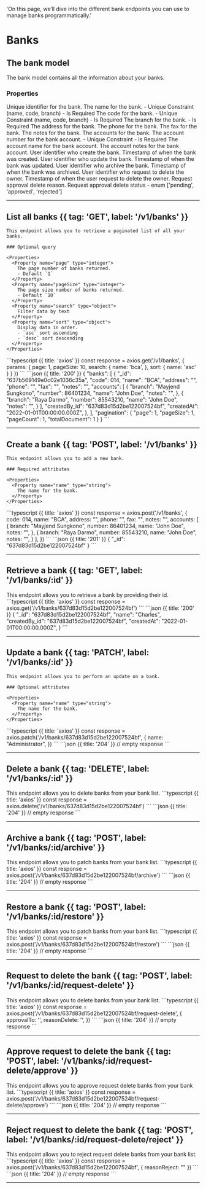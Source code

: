 
  'On this page, we’ll dive into the different bank endpoints you can use to manage banks programmatically.'

# Banks

## The bank model

The bank model contains all the information about your banks.

### Properties

<Properties>
  <Property name="_id" type="objectId">
    Unique identifier for the bank.
  </Property>
  <Property name="name" type="string">
    The name for the bank.
    - Unique Constraint (name, code, branch)
    - Is Required
  </Property>
  <Property name="code" type="string">
    The code for the bank.
    - Unique Constraint (name, code, branch)
    - Is Required
  </Property>
  <Property name="branch" type="string">
    The branch for the bank.
    - Is Required
  </Property>
  <Property name="address" type="string">
    The address for the bank.
  </Property>
  <Property name="phone" type="string">
    The phone for the bank.
  </Property>
  <Property name="fax" type="string">
    The fax for the bank.
  </Property>
  <Property name="notes" type="string">
    The notes for the bank.
  </Property>
  <Property name="accounts" type="array">
    The accounts for the bank.
  </Property>
  <Property name="accounts.$.number" type="number">
    The account number for the bank account.
    - Unique Constraint
    - Is Required
  </Property>
  <Property name="accounts.$.name" type="string">
    The account name for the bank account.
  </Property>
  <Property name="accounts.$.notes" type="string">
    The account notes for the bank account.
  </Property>
  <Property name="createdBy_id" type="objectId">
    User identifier who create the bank.
  </Property>
  <Property name="createdAt" type="timestamp">
    Timestamp of when the bank was created.
  </Property>
  <Property name="updatedBy_id" type="objectId">
    User identifier who update the bank.
  </Property>
  <Property name="updatedAt" type="timestamp">
    Timestamp of when the bank was updated.
  </Property>
  <Property name="archivedBy_id" type="objectId">
    User identifier who archive the bank.
  </Property>
  <Property name="archivedAt" type="timestamp">
    Timestamp of when the bank was archived.
  </Property>
  <Property name="requestApprovalDeleteTo_id" type="objectId">
    User identifier who request to delete the owner.
  </Property>
  <Property name="requestApprovalDeleteAt" type="timestamp">
    Timestamp of when the user request to delete the owner.
  </Property>
  <Property name="requestApprovalDeleteReason" type="string">
    Request approval delete reason.
  </Property>
  <Property name="requestApprovalDeleteStatus" type="enum">
    Request approval delete status
    - enum ['pending', 'approved', 'rejected']
  </Property>
</Properties>

---

## List all banks {{ tag: 'GET', label: '/v1/banks' }}

<Row>
  <Col>

    This endpoint allows you to retrieve a paginated list of all your banks.

    ### Optional query

    <Properties>
      <Property name="page" type="integer">
        The page number of banks returned.
        - Default `1`
      </Property>
      <Property name="pageSize" type="integer">
        The page size number of banks returned.
        - Default `10`
      </Property>
      <Property name="search" type="object">
        Filter data by text
      </Property>
      <Property name="sort" type="object">
        Display data in order.
        - `asc` sort ascending
        - `desc` sort descending
      </Property>
    </Properties>

  </Col>
  <Col sticky>
    <CodeGroup title="Request" tag="GET" label="/v1/banks">
    ```typescript {{ title: 'axios' }}
    const response = axios.get('/v1/banks', {
      params: {
        page: 1,
        pageSize: 10,
        search: {
          name: 'bca',
        },
        sort: {
          name: 'asc'
        }
      }
    })
    ```
    </CodeGroup>
    <CodeGroup title="Response">
    ```json {{ title: '200' }}
    {
      "banks": [
        {
          "_id": "637b569149e0c02e1036c35a",
          "code": 014,
          "name": "BCA",
          "address": "",
          "phone": "",
          "fax": "",
          "notes": "",
          "accounts": [
            {
              "branch": "Mayjend Sungkono",
              "number": 86401234,
              "name": "John Doe",
              "notes": "",
            },
            {
              "branch": "Raya Darmo",
              "number": 85543210,
              "name": "John Doe",
              "notes": "",
            }
          ],
          "createdBy_id": "637d83d15d2be122007524bf",
          "createdAt": "2022-01-01T00:00:00.000Z",
        },
      ],
      "pagination": {
        "page": 1,
        "pageSize": 1,
        "pageCount": 1,
        "totalDocument": 1
      }
    }
    ```
    </CodeGroup>
  </Col>
</Row>

---

## Create a bank {{ tag: 'POST', label: '/v1/banks' }}

<Row>
  <Col>

    This endpoint allows you to add a new bank.

    ### Required attributes

    <Properties>
      <Property name="name" type="string">
        The name for the bank.
      </Property>
    </Properties>
  </Col>
  <Col sticky>
    <CodeGroup title="Request" tag="POST" label="/v1/banks">
    ```typescript {{ title: 'axios' }}
    const response = axios.post('/v1/banks', {
      code: 014,
      name: "BCA",
      address: "",
      phone: "",
      fax: "",
      notes: "",
      accounts: [
        {
          branch: "Mayjend Sungkono",
          number: 86401234,
          name: "John Doe",
          notes: "",
        },
        {
          branch: "Raya Darmo",
          number: 85543210,
          name: "John Doe",
          notes: "",
        }
      ],
    })
    ```
    </CodeGroup>
    <CodeGroup title="Response">
    ```json {{ title: '201' }}
    {
      "_id": "637d83d15d2be122007524bf"
    }
    ```
    </CodeGroup>
  </Col>
</Row>

---

## Retrieve a bank {{ tag: 'GET', label: '/v1/banks/:id' }}

<Row>
  <Col>
    This endpoint allows you to retrieve a bank by providing their id.
  </Col>
  <Col sticky>
    <CodeGroup title="Request" tag="GET" label="/v1/banks/:id">
    ```typescript {{ title: 'axios' }}
    const response = axios.get('/v1/banks/637d83d15d2be122007524bf')
    ```
    </CodeGroup>
    <CodeGroup title="Response">
    ```json {{ title: '200' }}
    {
      "_id": "637d83d15d2be122007524bf",
      "name": "Charles",
      "createdBy_id": "637d83d15d2be122007524bf",
      "createdAt": "2022-01-01T00:00:00.000Z",
    }
    ```
    </CodeGroup>
  </Col>
</Row>

---

## Update a bank {{ tag: 'PATCH', label: '/v1/banks/:id' }}

<Row>
  <Col>

    This endpoint allows you to perform an update on a bank.

    ### Optional attributes

    <Properties>
      <Property name="name" type="string">
        The name for the bank.
      </Property>
    </Properties>

  </Col>
  <Col sticky>
    <CodeGroup title="Request" tag="PATCH" label="/v1/banks/:id">
    ```typescript {{ title: 'axios' }}
    const response = axios.patch('/v1/banks/637d83d15d2be122007524bf', {
      name: "Administrator",
    })
    ```
    </CodeGroup>
    <CodeGroup title="Response">
    ```json {{ title: '204' }}
    // empty response
    ```
    </CodeGroup>
  </Col>
</Row>

---

## Delete a bank {{ tag: 'DELETE', label: '/v1/banks/:id' }}

<Row>
  <Col>
    This endpoint allows you to delete banks from your bank list.
  </Col>
  <Col sticky>
    <CodeGroup title="Request" tag="DELETE" label="/v1/banks/:id">
    ```typescript {{ title: 'axios' }}
    const response = axios.delete('/v1/banks/637d83d15d2be122007524bf')
    ```
    </CodeGroup>
    <CodeGroup title="Response">
    ```json {{ title: '204' }}
    // empty response
    ```
    </CodeGroup>
  </Col>
</Row>

---

## Archive a bank {{ tag: 'POST', label: '/v1/banks/:id/archive' }}

<Row>
  <Col>
    This endpoint allows you to patch banks from your bank list.
  </Col>
  <Col sticky>
    <CodeGroup title="Request" tag="POST" label="/v1/banks/:id/archive">
    ```typescript {{ title: 'axios' }}
    const response = axios.post('/v1/banks/637d83d15d2be122007524bf/archive')
    ```
    </CodeGroup>
    <CodeGroup title="Response">
    ```json {{ title: '204' }}
    // empty response
    ```
    </CodeGroup>
  </Col>
</Row>

---

## Restore a bank {{ tag: 'POST', label: '/v1/banks/:id/restore' }}

<Row>
  <Col>
    This endpoint allows you to patch banks from your bank list.
  </Col>
  <Col sticky>
    <CodeGroup title="Request" tag="POST" label="/v1/banks/:id/restore">
    ```typescript {{ title: 'axios' }}
    const response = axios.post('/v1/banks/637d83d15d2be122007524bf/restore')
    ```
    </CodeGroup>
    <CodeGroup title="Response">
    ```json {{ title: '204' }}
    // empty response
    ```
    </CodeGroup>
  </Col>
</Row>

---

## Request to delete the bank {{ tag: 'POST', label: '/v1/banks/:id/request-delete' }}

<Row>
  <Col>
    This endpoint allows you to delete banks from your bank list.
  </Col>
  <Col sticky>
    <CodeGroup title="Request" tag="POST" label="/v1/banks/:id/request-delete">
    ```typescript {{ title: 'axios' }}
    const response = axios.post('/v1/banks/637d83d15d2be122007524bf/request-delete', {
      approvalTo: '',
      reasonDelete: '',
    })
    ```
    </CodeGroup>
    <CodeGroup title="Response">
    ```json {{ title: '204' }}
    // empty response
    ```
    </CodeGroup>
  </Col>
</Row>

---

## Approve request to delete the bank {{ tag: 'POST', label: '/v1/banks/:id/request-delete/approve' }}

<Row>
  <Col>
    This endpoint allows you to approve request delete banks from your bank list.
  </Col>
  <Col sticky>
    <CodeGroup title="Request" tag="POST" label="/v1/banks/:id/request-delete/approve">
    ```typescript {{ title: 'axios' }}
    const response = axios.post('/v1/banks/637d83d15d2be122007524bf/request-delete/approve')
    ```
    </CodeGroup>
    <CodeGroup title="Response">
    ```json {{ title: '204' }}
    // empty response
    ```
    </CodeGroup>
  </Col>
</Row>

---

## Reject request to delete the bank {{ tag: 'POST', label: '/v1/banks/:id/request-delete/reject' }}

<Row>
  <Col>
    This endpoint allows you to reject request delete banks from your bank list.
  </Col>
  <Col sticky>
    <CodeGroup title="Request" tag="POST" label="/v1/banks/:id/request-delete/reject">
    ```typescript {{ title: 'axios' }}
    const response = axios.post('/v1/banks/637d83d15d2be122007524bf', {
      reasonReject: ""
    })
    ```
    </CodeGroup>
    <CodeGroup title="Response">
    ```json {{ title: '204' }}
    // empty response
    ```
    </CodeGroup>
  </Col>
</Row>

---